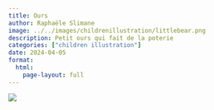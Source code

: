 ```yaml
---
title: Ours
author: Raphaële Slimane
image: ../../images/childrenillustration/littlebear.png
description: Petit ours qui fait de la poterie
categories: ["children illustration"]
date: 2024-04-05
format:
  html:
    page-layout: full
---
```


![](../../images/childrenillustration/littlebear.png)

